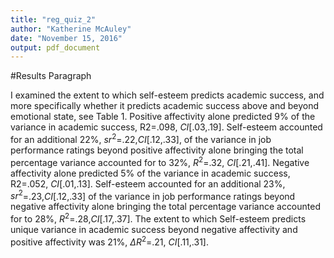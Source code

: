 ```yaml
---
title: "reg_quiz_2"
author: "Katherine McAuley"
date: "November 15, 2016"
output: pdf_document
---
```


#Results Paragraph

I examined the extent to which self-esteem predicts academic success, and more specifically whether it predicts academic success above and beyond emotional state, see Table 1. Positive affectivity alone predicted 9% of the variance in academic success, R2=.098, *CI*[.03,.19]. Self-esteem accounted for an additional 22%,  $sr^2$=.22,*CI*[.12,.33], of the variance in job performance ratings beyond positive affectivity alone bringing the total percentage variance accounted for to 32%, $R^2$=.32, *CI*[.21,.41]. Negative affectivity alone predicted 5% of the variance in academic success, R2=.052, *CI*[.01,.13]. Self-esteem accounted for an additional 23%, $sr^2$=.23,*CI*[.12,.33] of the variance in job performance ratings beyond negative affectivity alone bringing the total percentage variance accounted for to 28%, $R^2$=.28,*CI*[.17,.37]. The extent to which Self-esteem predicts unique variance in academic success beyond negative affectivity and positive affectivity was 21%, $\Delta$$R^2$=.21, *CI*[.11,.31]. 